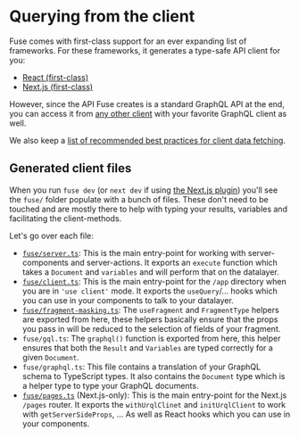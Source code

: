 
# Querying from the client

Fuse comes with first-class support for an ever expanding list of frameworks. For these frameworks, it generates a type-safe API client for you:

- [React (first-class)](/docs/client/react)
- [Next.js (first-class)](/docs/client/nextjs)

However, since the API Fuse creates is a standard GraphQL API at the end, you can access it from [any other client](/docs/client/other) with your favorite GraphQL client as well.

We also keep a [list of recommended best practices for client data fetching](/docs/client/best-practices).

## Generated client files

When you run `fuse dev` (or `next dev` if using [the Next.js plugin](/docs/frameworks/nextjs)) you'll see the `fuse/` folder populate
with a bunch of files. These don't need to be touched and are mostly there to
help with typing your results, variables and facilitating the client-methods.

Let's go over each file:

- [`fuse/server.ts`](/docs/basics/client/server-components): This is the main entry-point for working with server-components and server-actions. It exports an `execute` function
  which takes a <Explain term='documents'>`Document`</Explain> and `variables` and will perform that on the datalayer.
- [`fuse/client.ts`](/docs/basics/client/client-components): This is the main entry-point for the `/app` directory when you are
  in `'use client'` mode. It exports the `useQuery`/... hooks which you can use in your
  components to talk to your datalayer.
- [`fuse/fragment-masking.ts`](/docs/basics/client/best-practices): The `useFragment` and `FragmentType` helpers are exported from here,
  these helpers basically ensure that the props you pass in will be reduced to the selection of fields
  of your <Explain term='fragments'>fragment</Explain>.
- `fuse/gql.ts`: The `graphql()` function is exported from here, this helper ensures that both the `Result`
  and `Variables` are typed correctly for a given <Explain term='documents'>`Document`</Explain>.
- `fuse/graphql.ts`: This file contains a translation of your GraphQL schema to TypeScript types.
  It also contains the <Explain term='documents'>`Document`</Explain> type which is a helper type to type your GraphQL documents.
- [`fuse/pages.ts`](/docs/basics/client/page-components) (Next.js-only): This is the main entry-point for the Next.js `/pages` router.
  It exports the `withUrqlClinet` and `initUrqlClient` to work with `getServerSideProps`, ...
  As well as React hooks which you can use in your components.
